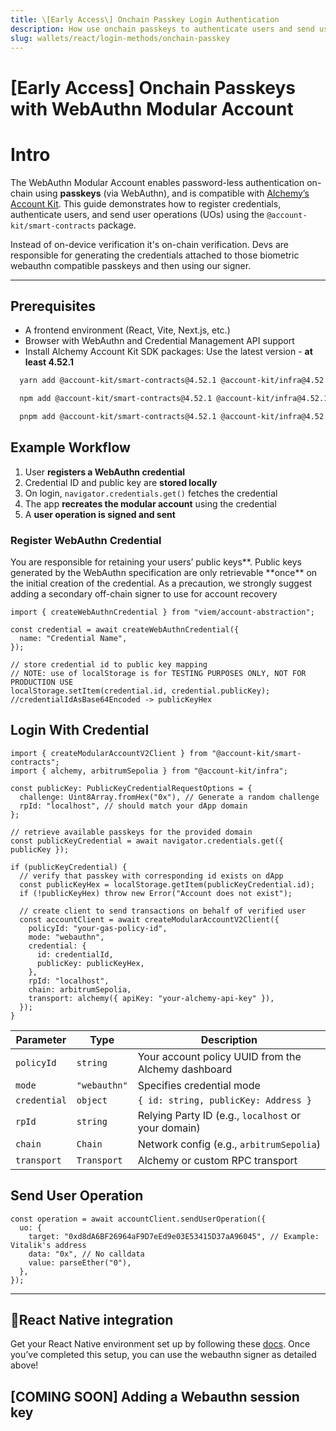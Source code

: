 ```yaml
---
title: \[Early Access\] Onchain Passkey Login Authentication
description: How use onchain passkeys to authenticate users and send user operations
slug: wallets/react/login-methods/onchain-passkey
---
```


# [Early Access] Onchain Passkeys with WebAuthn Modular Account

# Intro

The WebAuthn Modular Account enables password-less authentication on-chain using **passkeys** (via WebAuthn), and is compatible with [Alchemy’s Account Kit](https://accountkit.alchemy.com/). This guide demonstrates how to register credentials, authenticate users, and send user operations (UOs) using the `@account-kit/smart-contracts` package.

Instead of on-device verification it's on-chain verification. Devs are responsible for generating the credentials attached to those biometric webauthn compatible passkeys and then using our signer.

---

## Prerequisites

- A frontend environment (React, Vite, Next.js, etc.)
- Browser with WebAuthn and Credential Management API support
- Install Alchemy Account Kit SDK packages: Use the latest version - **at least 4.52.1**

<CodeBlocks>

```bash yarn
  yarn add @account-kit/smart-contracts@4.52.1 @account-kit/infra@4.52.1 viem
```

```bash npm
  npm add @account-kit/smart-contracts@4.52.1 @account-kit/infra@4.52.1 viem
```

```bash pnpm
  pnpm add @account-kit/smart-contracts@4.52.1 @account-kit/infra@4.52.1 viem
```

</CodeBlocks>


## Example Workflow

1. User **registers a WebAuthn credential**
2. Credential ID and public key are **stored locally**
3. On login, `navigator.credentials.get()` fetches the credential
4. The app **recreates the modular account** using the credential
5. A **user operation is signed and sent**

### Register WebAuthn Credential

<Warning>
  You are responsible for retaining your users’ public keys**. Public keys
  generated by the WebAuthn specification are only retrievable **once** on the
  initial creation of the credential. As a precaution, we strongly suggest
  adding a secondary off-chain signer to use for account recovery
</Warning>

```tsx twoslash
import { createWebAuthnCredential } from "viem/account-abstraction";

const credential = await createWebAuthnCredential({
  name: "Credential Name",
});

// store credential id to public key mapping
// NOTE: use of localStorage is for TESTING PURPOSES ONLY, NOT FOR PRODUCTION USE
localStorage.setItem(credential.id, credential.publicKey); //credentialIdAsBase64Encoded -> publicKeyHex
```

## Login With Credential

```tsx twoslash
import { createModularAccountV2Client } from "@account-kit/smart-contracts";
import { alchemy, arbitrumSepolia } from "@account-kit/infra";

const publicKey: PublicKeyCredentialRequestOptions = {
  challenge: Uint8Array.fromHex("0x"), // Generate a random challenge
  rpId: "localhost", // should match your dApp domain
};

// retrieve available passkeys for the provided domain
const publicKeyCredential = await navigator.credentials.get({ publicKey });

if (publicKeyCredential) {
  // verify that passkey with corresponding id exists on dApp
  const publicKeyHex = localStorage.getItem(publicKeyCredential.id);
  if (!publicKeyHex) throw new Error("Account does not exist");

  // create client to send transactions on behalf of verified user
  const accountClient = await createModularAccountV2Client({
    policyId: "your-gas-policy-id",
    mode: "webauthn",
    credential: {
      id: credentialId,
      publicKey: publicKeyHex,
    },
    rpId: "localhost",
    chain: arbitrumSepolia,
    transport: alchemy({ apiKey: "your-alchemy-api-key" }),
  });
}
```

<Accordion title="`createModularAccountV2Client` Parameters">

| Parameter    | Type         | Description                                         |
| ------------ | ------------ | --------------------------------------------------- |
| `policyId`   | `string`     | Your account policy UUID from the Alchemy dashboard |
| `mode`       | `"webauthn"` | Specifies credential mode                           |
| `credential` | `object`     | `{ id: string, publicKey: Address }`                |
| `rpId`       | `string`     | Relying Party ID (e.g., `localhost` or your domain) |
| `chain`      | `Chain`      | Network config (e.g., `arbitrumSepolia`)            |
| `transport`  | `Transport`  | Alchemy or custom RPC transport                     |

</Accordion>

## Send User Operation

```tsx
const operation = await accountClient.sendUserOperation({
  uo: {
    target: "0xd8dA6BF26964aF9D7eEd9e03E53415D37aA96045", // Example: Vitalik's address
    data: "0x", // No calldata
    value: parseEther("0"),
  },
});
```

---

## 📱React Native integration

Get your React Native environment set up by following these [docs](https://www.alchemy.com/docs/wallets/react-native/overview). Once you’ve completed this setup, you can use the webauthn signer as detailed above!

## [COMING SOON] Adding a Webauthn session key
